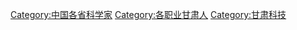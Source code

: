 [[Category:中国各省科学家|Category:中国各省科学家]]
[[Category:各职业甘肃人|Category:各职业甘肃人]]
[[Category:甘肃科技|Category:甘肃科技]]